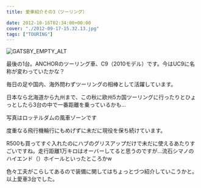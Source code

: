 ---
title: 愛車紹介その3（ツーリング）

date: 2012-10-16T02:34:00+00:00
cover: "./2012-09-17-15.32.13.jpg"
tags: ["TOURING"]
---

![GATSBY_EMPTY_ALT](./2012-09-17-15.32.13.jpg)

最後の1台。ANCHORのツーリング車、C9（2010モデル）です。今はUC9に名称が変わっていたかな？

毎日の足や国内、海外問わずツーリングの相棒として活躍しています。

日本なら北海道から九州まで、この秋に欧州5カ国ツーリングに行ったりとひょっとしたら3台の中で一番距離を乗っているかも…

写真はロッテルダムの風車ゾーンです

度重なる飛行機輪行にもめげずに未だに現役を保ち続けています。

R500も買ってすぐ入れたのにハブのグリスアップだけで未だに使えるあたりすごいですね。走行距離1万キロはオーバーしてると思うのですが…流石シマノのハイエンド（）ホイールといったところかw

色々工夫がこらしてあるので装備に関してはちょっとづつ紹介していこうかと。以上愛車3台でした。
